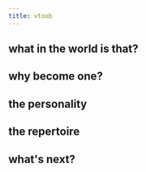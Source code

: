 ```yaml
---
title: vtoob
---
```


## what in the world is that?

## why become one?

## the personality

## the repertoire

## what's next? 